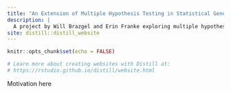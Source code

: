 ```yaml
---
title: "An Extension of Multiple Hypothesis Testing in Statistical Genetics"
description: |
  A project by Will Brazgel and Erin Franke exploring multiple hypothesis testing and using PLINK and R to efficiently execute it on genetic data
site: distill::distill_website
---
```


```r
knitr::opts_chunk$set(echo = FALSE)

# Learn more about creating websites with Distill at:
# https://rstudio.github.io/distill/website.html

```

Motivation here
